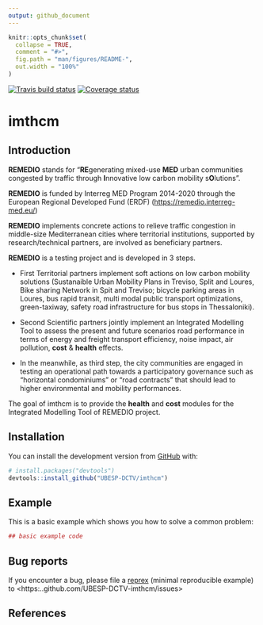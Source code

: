 ```yaml
---
output: github_document
---
```


<!-- README.md is generated from README.Rmd. Please edit that file -->

```r
knitr::opts_chunk$set(
  collapse = TRUE,
  comment = "#>",
  fig.path = "man/figures/README-",
  out.width = "100%"
)
```

[![Travis build status](https://travis-ci.com/UBESP-DCTV/imthcm.svg?branch=develop)](https://travis-ci.com/UBESP-DCTV/imthcm.svg?token=wGyFLep97LHjNKfPGjkg&branch=develop)
[![Coverage status](https://codecov.io/gh/UBESP-DCTV/imthcm/branch/develop/graph/badge.svg)](https://codecov.io/github/UBESP-DCTV/imthcm?branch=develop)

# imthcm

## Introduction

**REMEDIO** stands for “**RE**generating mixed-use **MED** urban communities
congested by traffic through **I**nnovative low carbon mobility s**O**lutions”.

**REMEDIO** is funded by Interreg MED Program 2014-2020 through the European
Regional Developed Fund (ERDF) (<https://remedio.interreg-med.eu/>)

**REMEDIO** implements concrete actions to relieve traffic congestion in
middle-size Mediterranean cities where territorial institutions, supported by
research/technical partners, are involved as beneficiary partners.

**REMEDIO** is a testing project and is developed in 3 steps.

- First Territorial partners implement soft actions on low carbon mobility
  solutions (Sustanaible Urban Mobility Plans  in Treviso, Split and Loures,
  Bike sharing Network in Spit and Treviso; bicycle parking areas in Loures,
  bus rapid transit, multi modal public transport optimizations, green-taxiway,
  safety road infrastructure for bus stops in Thessaloniki).
  
- Second Scientific partners jointly implement an Integrated Modelling Tool to
  assess the present and future scenarios road performance in terms of energy
  and freight transport efficiency, noise impact, air pollution, **cost** &
  **health** effects.
  
- In the meanwhile, as third step, the city communities are engaged in testing
  an operational path towards a participatory governance such as “horizontal
  condominiums” or “road contracts” that should lead to higher environmental
  and mobility performances.

The goal of imthcm is to provide the **health** and **cost** modules for the
Integrated Modelling Tool of REMEDIO project.

## Installation

<!-- You can install the released version of imthmcm from [CRAN](https://CRAN.R-project.org) with: -->

<!-- ``` r -->
<!-- install.packages("imthmcm") -->
<!-- ``` -->

You can install the development version from [GitHub](https://github.com/) with:

``` r
# install.packages("devtools")
devtools::install_github("UBESP-DCTV/imthcm")
```
## Example

This is a basic example which shows you how to solve a common problem:

```r
## basic example code
```

## Bug reports
If you encounter a bug, please file a
[reprex](https://github.com/tidyverse/reprex) (minimal reproducible example)
to <https:..github.com/UBESP-DCTV-imthcm/issues>

## References
